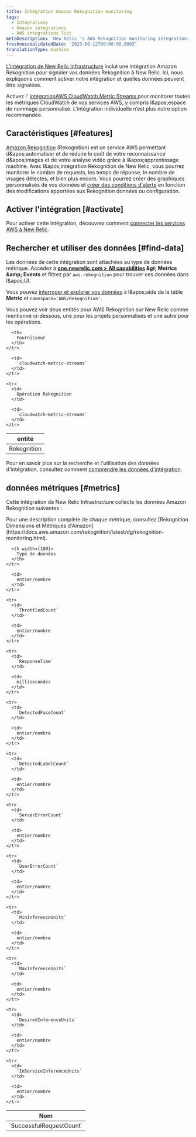 ```yaml
---
title: Intégration Amazon Rekognition monitoring
tags:
  - Integrations
  - Amazon integrations
  - AWS integrations list
metaDescription: 'New Relic''s AWS Rekognition monitoring integration: what data it reports, and how to enable it.'
freshnessValidatedDate: '2023-06-12T00:00:00.000Z'
translationType: machine
---
```


[L&apos;intégration de New Relic Infrastructure](/docs/infrastructure/introduction-infra-monitoring) inclut une intégration Amazon Rekognition pour signaler vos données Rekognition à New Relic. Ici, nous expliquons comment activer notre intégration et quelles données peuvent être signalées.

Activez l&apos; [intégrationAWS CloudWatch Metric Streams ](/docs/infrastructure/amazon-integrations/aws-integrations-list/aws-metric-stream/)pour monitorer toutes les métriques CloudWatch de vos services AWS, y compris l&amp;apos;espace de nommage personnalisé. L’intégration individuelle n’est plus notre option recommandée.

## Caractéristiques [#features]

[Amazon Rekognition](https://aws.amazon.com/rekognition/) (Rekognition) est un service AWS permettant d&amp;apos;automatiser et de réduire le coût de votre reconnaissance d&amp;apos;images et de votre analyse vidéo grâce à l&amp;apos;apprentissage machine. Avec l&amp;apos;intégration Rekognition de New Relic, vous pourrez monitorer le nombre de requests, les temps de réponse, le nombre de visages détectés, et bien plus encore. Vous pourrez créer des graphiques personnalisés de vos données et [créer des conditions d&apos;alerte](/docs/infrastructure/new-relic-infrastructure/infrastructure-alert-conditions/infrastructure-alerts-add-edit-or-view-host-alert-information) en fonction des modifications apportées aux Rekognition données ou configuration.

## Activer l&apos;intégration [#activate]

Pour activer cette intégration, découvrez comment [connecter les services AWS à New Relic](/docs/infrastructure/amazon-integrations/connect/aws-metric-stream/#set-up-metric-stream).

## Rechercher et utiliser des données [#find-data]

Les données de cette intégration sont attachées au type de données métrique. Accédez à <DNT>**[one.newrelic.com &gt; All capabilities](https://one.newrelic.com/all-capabilities) &amp;gt; Metrics &amp;amp; Events**</DNT> et filtrez par `aws.rekognition` pour trouver ces données dans l&amp;apos;UI.

Vous pouvez [interroger et explorer vos données](/docs/using-new-relic/data/understand-data/query-new-relic-data) à l&amp;apos;aide de la table <DNT>**Metric**</DNT> et `namespace='AWS/Rekognition'`.

Vous pouvez voir deux entités pour AWS Rekognition sur New Relic comme mentionné ci-dessous, une pour les projets personnalisés et une autre pour les opérations.

<table>
  <thead>
    <tr>
      <th>
        entité
      </th>

      <th>
        Fournisseur
      </th>
    </tr>
  </thead>

  <tbody>
    <tr>
      <td>
        Rekognition
      </td>

      <td>
        `cloudwatch-metric-streams`
      </td>
    </tr>

    <tr>
      <td>
        Opération Rekognition
      </td>

      <td>
        `cloudwatch-metric-streams`
      </td>
    </tr>
  </tbody>
</table>

Pour en savoir plus sur la recherche et l&apos;utilisation des données d&apos;intégration, consultez comment [comprendre les données d&apos;intégration](/docs/infrastructure/integrations/find-use-infrastructure-integration-data).

## données métriques [#metrics]

Cette intégration de New Relic Infrastructure collecte les données Amazon Rekognition suivantes :

<Callout variant="tip">
  Pour une description complète de chaque métrique, consultez [Rekognition Dimensions et Métriques d&apos;Amazon](https://docs.aws.amazon.com/rekognition/latest/dg/rekognition-monitoring.html).
</Callout>

<table>
  <thead>
    <tr>
      <th width={200}>
        Nom
      </th>

      <th width={100}>
        Type de données
      </th>
    </tr>
  </thead>

  <tbody>
    <tr>
      <td>
        `SuccessfulRequestCount`
      </td>

      <td>
        entier/nombre
      </td>
    </tr>

    <tr>
      <td>
        `ThrottledCount`
      </td>

      <td>
        entier/nombre
      </td>
    </tr>

    <tr>
      <td>
        `ResponseTime`
      </td>

      <td>
        millisecondes
      </td>
    </tr>

    <tr>
      <td>
        `DetectedFaceCount`
      </td>

      <td>
        entier/nombre
      </td>
    </tr>

    <tr>
      <td>
        `DetectedLabelCount`
      </td>

      <td>
        entier/nombre
      </td>
    </tr>

    <tr>
      <td>
        `ServerErrorCount`
      </td>

      <td>
        entier/nombre
      </td>
    </tr>

    <tr>
      <td>
        `UserErrorCount`
      </td>

      <td>
        entier/nombre
      </td>
    </tr>

    <tr>
      <td>
        `MinInferenceUnits`
      </td>

      <td>
        entier/nombre
      </td>
    </tr>

    <tr>
      <td>
        `MaxInferenceUnits`
      </td>

      <td>
        entier/nombre
      </td>
    </tr>

    <tr>
      <td>
        `DesiredInferenceUnits`
      </td>

      <td>
        entier/nombre
      </td>
    </tr>

    <tr>
      <td>
        `InServiceInferenceUnits`
      </td>

      <td>
        entier/nombre
      </td>
    </tr>
  </tbody>
</table>